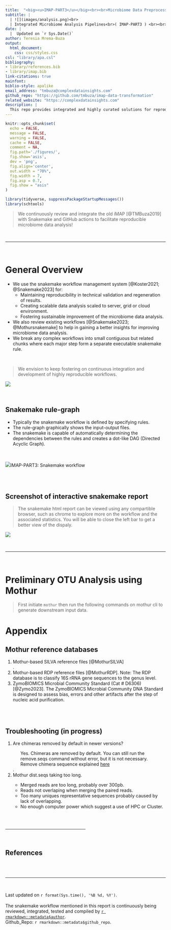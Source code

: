 ```yaml
---
title:  "<big><u>IMAP-PART3</u></big><br><br>Microbiome Data Preprocessing<br><br>"
subtitle: |
  | ![](images/analysis.png)<br>
  | Integrated Microbiome Analysis Pipelines<br>( IMAP-PART3 ) <br><br><small>[Latest GitHub-Repo](https://github.com/tmbuza/imap-bioinformatics/)</small>
date: |
  |  Updated on `r Sys.Date()`
author: Teresia Mrema-Buza
output: 
  html_document: 
    css: css/styles.css
csl: "library/apa.csl"
bibliography:
- library/references.bib
- library/imap.bib
link-citations: true
mainfont:
biblio-style: apalike
email_address: "tmbuza@complexdatainsights.com"
github_repo: "https://github.com/tmbuza/imap-data-transformation"
related_website: "https://complexdatainsights.com"
description: |
  This repo provides integrated and highly curated solutions for reproducible research.
---
```


<link rel="preconnect" href="https://fonts.googleapis.com">
<link rel="preconnect" href="https://fonts.gstatic.com" crossorigin>
<link href="https://fonts.googleapis.com/css2?family=Montserrat&display=swap" rel="stylesheet">
<link rel="preconnect" href="https://fonts.googleapis.com/css2?family=Anton&display=swap" rel="stylesheet">

```r
knitr::opts_chunk$set(
  echo = FALSE,
  message = FALSE,
  warning = FALSE,
  cache = FALSE,
  comment = NA,
  fig.path='./figures/',
  fig.show='asis',
  dev = 'png',
  fig.align='center',
  out.width = "70%",
  fig.width = 7,
  fig.asp = 0.7,
  fig.show = "asis"
)

library(tidyverse, suppressPackageStartupMessages())
library(schtools)

```

> We continuously review and integrate the old iMAP [@TMBuza2019] with Snakemake and GitHub actions to facilitate reproducible microbiome data analysis!

<br><hr width=100%><br>

# General Overview

- We use the snakemake workflow management system [@Koster2021; @Snakemake2023] for:
  - Maintaining reproducibility in technical validation and regeneration of results.
  - Creating scalable data analysis scaled to server, grid or cloud environment.
  - Fostering sustainable improvement of the microbiome data analysis.
- We also review existing workflows [@Snakemake2023; @Mothursnakemake] to help in gaining a better insights for improving microbiome data analysis.
- We break any complex workflows into small contiguous but related chunks where each major step form a separate executable snakemake rule.

<br>

> We envision to keep fostering on continuous integration and development of highly reproducible workflows.

<!-- ![](images/cicd.png) -->
<img src="images/cicd.png">

<br>

## Snakemake rule-graph
- Typically the snakemake workflow is defined by specifying rules.
- The rule-graph graphically shows the input-output files. 
- The snakemake is capable of automatically determining the dependencies between the rules and creates a dot-like DAG (Directed Acyclic Graph).

<br><br>
<img src="dags/rulegraph.svg">IMAP-PART3: Snakemake workflow

<br><br>

## Screenshot of interactive snakemake report {#smkreport}
> The snakemake html report can be viewed using any compartible browser, such as chrome to explore more on the workflow and the associated statistics. You will be able to close the left bar to get a better view of the dispaly.

<img src="images/smkreport/screenshot.png">

<br><hr width=100%><br>

# Preliminary OTU Analysis using Mothur
> First initiate `mothur` then run the following commands on mothur cli to generate downstream input data.



# Appendix {-}

## Mothur reference databases
<ol>
  <li>Mothur-based SILVA reference files [@MothurSILVA]</li>.
  <li>Mothur-based RDP reference files [@MothurRDP]. Note: The RDP database is to classify 16S rRNA gene sequences to the genus level.</li>
  <li>ZymoBIOMICS Microbial Community Standard (Cat # D6306)[@Zymo2023]. The ZymoBIOMICS Microbial Community DNA Standard is designed to assess bias, errors and other artifacts after the step of nucleic acid purification.</li>
</ol>

<br><br>

## Troubleshooting (in progress)
<ol>
  <li>Are chimeras removed by default in newer versions?</li>
    <ul>Yes. Chimeras are removed by default. You can still run the remove.seqs command without error, but it is not necessary. Remove chimera sequence explained [here](https://forum.mothur.org/t/chimera-vsearch-removes-groups-and-generates-empty-files/21342/4)</ul>.
  <li>Mothur dist.seqs taking too long.</li>
  <ul>
    <li>Merged reads are too long, probably over 300pb.</li>
    <li>Reads not overlaping when merging the paired reads.</li>
    <li>Too many uniques representative sequences probably caused by lack of overlapping.</li>
    <li>No enough computer power which suggest a use of HPC or Cluster.</li>
  </ul>
</ol>

<br><br><hr width=50%><br>

## References
::: {#refs}
:::

<br><br><hr width=100%><br>

<div id="footer">
Last updated on `r format(Sys.time(), '%B %d, %Y')`. <br><br>
The snakemake workflow mentioned in this report is continuously being reviewed, integrated, tested and compiled by [`r rmarkdown::metadata$author`](mailto:`r rmarkdown::metadata$email_address`).  
Github_Repo: `r rmarkdown::metadata$github_repo`.  

</div><br><br>
